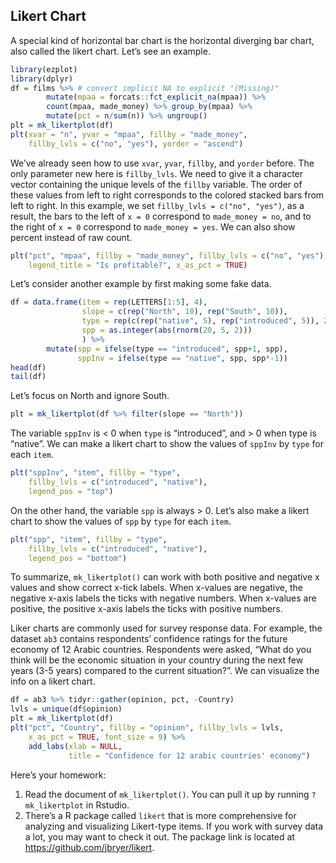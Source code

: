 ## Likert Chart

A special kind of horizontal bar chart is the horizontal diverging bar chart, also called the likert chart. Let's see an example.

```r
library(ezplot)
library(dplyr)
df = films %>% # convert implicit NA to explicit "(Missing)"
        mutate(mpaa = forcats::fct_explicit_na(mpaa)) %>% 
        count(mpaa, made_money) %>% group_by(mpaa) %>%
        mutate(pct = n/sum(n)) %>% ungroup()
plt = mk_likertplot(df)
plt(xvar = "n", yvar = "mpaa", fillby = "made_money", 
    fillby_lvls = c("no", "yes"), yorder = "ascend")
```

We've already seen how to use `xvar`, `yvar`, `fillby`, and `yorder` before. The only parameter new here is `fillby_lvls`. We need to give it a character vector containing the unique levels of the `fillby` variable. The order of these values from left to right corresponds to the colored stacked bars from left to right. In this example, we set `fillby_lvls = c("no", "yes")`, as a result, the bars to the left of `x = 0` correspond to `made_money = no`, and to the right of `x = 0` correspond to `made_money = yes`. We can also show percent instead of raw count.

```r
plt("pct", "mpaa", fillby = "made_money", fillby_lvls = c("no", "yes"), 
    legend_title = "Is profitable?", x_as_pct = TRUE)
```

Let's consider another example by first making some fake data.

```r
df = data.frame(item = rep(LETTERS[1:5], 4),
                slope = c(rep("North", 10), rep("South", 10)),
                type = rep(c(rep("native", 5), rep("introduced", 5)), 2),
                spp = as.integer(abs(rnorm(20, 5, 2)))
                ) %>% 
        mutate(spp = ifelse(type == "introduced", spp+1, spp),
               sppInv = ifelse(type == "native", spp, spp*-1))
head(df)
tail(df)
```

Let's focus on North and ignore South. 

```r
plt = mk_likertplot(df %>% filter(slope == "North"))
```

The variable `sppInv` is < 0 when `type` is "introduced", and > 0 when type is 
"native". We can make a likert chart to show the values of `sppInv` by `type` for
each `item`.

```r
plt("sppInv", "item", fillby = "type", 
    fillby_lvls = c("introduced", "native"),
    legend_pos = "top")
```

On the other hand, the variable `spp` is always > 0. Let's also make a likert 
chart to show the values of `spp` by `type` for each `item`.

```r
plt("spp", "item", fillby = "type", 
    fillby_lvls = c("introduced", "native"),
    legend_pos = "bottom")
```

To summarize, `mk_likertplot()` can work with both positive and negative x values
and show correct x-tick labels. When x-values are negative, the negative x-axis labels the ticks with negative numbers. When x-values are positive, the positive x-axis labels the ticks with positive numbers. 

Liker charts are commonly used for survey response data. For example, the dataset `ab3` contains respondents' confidence ratings for the future economy of 12 Arabic countries. Respondents were asked, "What do you think will be the economic situation in your country during the next few years (3-5 years) compared to the current situation?". We can visualize the info on a likert chart. 

```r
df = ab3 %>% tidyr::gather(opinion, pct, -Country)
lvls = unique(df$opinion)
plt = mk_likertplot(df)
plt("pct", "Country", fillby = "opinion", fillby_lvls = lvls, 
    x_as_pct = TRUE, font_size = 9) %>%
    add_labs(xlab = NULL, 
             title = "Confidence for 12 arabic countries' economy")
```


Here's your homework:

1. Read the document of `mk_likertplot()`. You can pull it up by running 
`?mk_likertplot` in Rstudio. 
2. There's a R package called `likert` that is more comprehensive for analyzing
and visualizing Likert-type items. If you work with survey data a lot, you may
want to check it out. The package link is located at [https://github.com/jbryer/likert](https://github.com/jbryer/likert).
